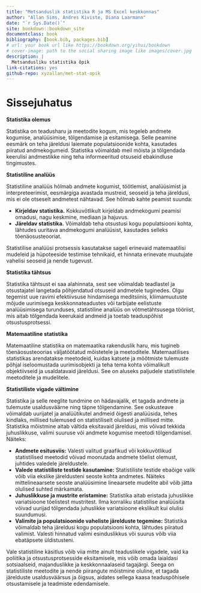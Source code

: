 ```yaml
--- 
title: "Metsanduslik statistika R ja MS Excel keskkonnas"
author: "Allan Sims, Andres Kiviste, Diana Laarmann"
date: "`r Sys.Date()`"
site: bookdown::bookdown_site
documentclass: book
bibliography: [book.bib, packages.bib]
# url: your book url like https://bookdown.org/yihui/bookdown
# cover-image: path to the social sharing image like images/cover.jpg
description: |
  Metsandusliku statistika õpik
link-citations: yes
github-repo: xyzallan/met-stat-opik
---
```


# Sissejuhatus
**Statistika olemus**

Statistika on teadusharu ja meetodite kogum, mis tegeleb andmete kogumise, analüüsimise, tõlgendamise ja esitamisega. Selle peamine eesmärk on teha järeldusi laiemate populatsioonide kohta, kasutades piiratud andmekogumeid. Statistika võimaldab meil mõista ja tõlgendada keerulisi andmestikke ning teha informeeritud otsuseid ebakindluse tingimustes. 

**Statistiline analüüs**

Statistiline analüüs hõlmab andmete kogumist, töötlemist, analüüsimist ja interpreteerimist, eesmärgiga avastada mustreid, seoseid ja teha järeldusi, mis ei ole otseselt andmetest nähtavad. See hõlmab kahte peamist suunda:

*   **Kirjeldav statistika.** Kokkuvõtlikult kirjeldab andmekogumi peamisi omadusi, nagu keskmine, mediaan ja hajuvus.
*   **Järeldav statistika.** Võimaldab teha otsustusi kogu populatsiooni kohta, lähtudes uuritava andmekogumi analüüsist, kasutades selleks tõenäosusteooriat.

Statistilise analüüsi protsessis kasutatakse sageli erinevaid matemaatilisi mudeleid ja hüpoteeside testimise tehnikaid, et hinnata erinevate muutujate vahelisi seoseid ja nende tugevust.

**Statistika tähtsus**

Statistika tähtsust ei saa alahinnata, sest see võimaldab teadlastel ja otsustajatel langetada põhjendatud otsuseid andmetele tuginedes. Olgu tegemist uue ravimi efektiivsuse hindamisega meditsiinis, kliimamuutuste mõjude uurimisega keskkonnateadustes või tarbijate eelistuste analüüsimisega turunduses, statistiline analüüs on võtmetähtsusega tööriist, mis aitab tõlgendada keerukaid andmeid ja toetab teaduspõhist otsustusprotsessi.

**Matemaatiline statistika**

Matemaatiline statistika on matemaatika rakenduslik haru, mis tugineb tõenäosusteoorias väljatöötatud mõistetele ja meetoditele. Matemaatilises statistikas arendatakse meetodeid, kuidas katsete ja mõõtmiste tulemuste põhjal iseloomustada uurimisobjekti ja teha tema kohta võimalikult objektiivseid ja usaldatavaid järeldusi. See on aluseks paljudele statistilistele meetoditele ja mudelitele.

**Statistiliste vigade vältimine**

Statistika ja selle reeglite tundmine on hädavajalik, et tagada andmete ja tulemuste usaldusväärne ning täpne tõlgendamine. See oskusteave võimaldab uurijatel ja analüütikutel andmeid õigesti analüüsida, tehes kindlaks, millised tulemused on statistiliselt olulised ja millised mitte. Statistika mõistmine aitab vältida eksitavaid järeldusi, mis võivad tekkida juhuslikkuse, valimi suuruse või andmete kogumise meetodi tõlgendamisel. Näiteks:

*   **Andmete esitusviis:** Valesti valitud graafikud või kokkuvõtlikud statistilised meetodid võivad moonutada andmete tõelist olemust, juhtides valedele järeldustele.
*   **Valede statistiliste testide kasutamine:** Statistiliste testide ebaõige valik võib viia ekslike järeldusteni seoste kohta andmetes. Näiteks mittelineaarsete seoste analüüsimine lineaarsete mudelite abil võib jätta olulised suhted märkamata.
*   **Juhuslikkuse ja mustrite eristamine:** Statistika aitab eristada juhuslikke variatsioone tõelistest mustritest. Ilma korraliku statistilise analüüsita võivad uurijad tõlgendada juhuslikke variatsioone ekslikult kui olulisi suundumusi.
*   **Valimite ja populatsioonide vaheliste järelduste tegemine:** Statistika võimaldab teha järeldusi kogu populatsiooni kohta, lähtudes piiratud valimist. Valesti hinnatud valimi esinduslikkus või suurus võib viia ebatäpsete üldistusteni.

Vale statistiline käsitlus võib viia mitte ainult teaduslikele vigadele, vaid ka poliitika ja otsustusprotsesside eksitamisele, mis võib omada laialdasi sotsiaalseid, majanduslikke ja keskkonnaalaseid tagajärgi. Seega on statistiliste meetodite ja nende piirangute mõistmine oluline, et tagada järelduste usaldusväärsus ja õigsus, aidates sellega kaasa teaduspõhisele otsustamisele ja teadmiste edendamisele.
